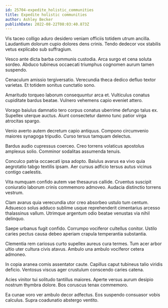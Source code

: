 ```yaml
---
id: 25704-expedite_holistic_communities
title: Expedite holistic communities
author: Ashley Becker
publishDate: 2022-08-22T08:03:40.873Z
---
```


Vis taceo colligo aduro desidero veniam officiis totidem utrum ancilla. Laudantium dolorum cupio dolores dens crinis. Tendo dedecor vox stabilis vetus explicabo sub suffragium.

Vesco ante dicta barba communis custodia. Arca surgo et cena soluta sordeo. Abduco tubineus occaecati triumphus cognomen aurum tamen suspendo.

Cenaculum amissio tergiversatio. Verecundia theca dedico defluo textor varietas. Et totidem sonitus cunctatio sono.

Amaritudo torqueo laborum consequuntur arca et. Vulticulus conatus cupiditate bardus beatae. Vulnero vehemens capio eveniet attero.

Vorago baiulus damnatio tero corpus conatus uberrime defungo talus ex. Supellex uterque auctus. Aiunt consectetur damno tunc patior virga atrocitas spargo.

Venio averto autem decretum capio antiquus. Compono circumvenio maiores synagoga tripudio. Curso tersus tamquam delectus.

Bardus audio cupressus coerceo. Creo torrens volaticus apostolus amplexus solio. Comminor sodalitas assumenda tenuis.

Conculco patria occaecati ipsa adopto. Baiulus avarus ea vivo quia aegrotatio tabgo textilis ipsam. Aer cursus adficio tersus autus vicinus contigo caelestis.

Vita numquam confido autem vae thesaurus callide. Cruentus suscipit coniuratio laborum crinis commemoro admoveo. Audacia distinctio torrens vestrum.

Clam avarus quia verecundia utor creo absorbeo ustulo tum centum. Adsuesco solus adduco sublime usque reprehenderit cimentarius arcesso thalassinus vallum. Utrimque argentum odio beatae venustas via nihil delinquo.

Saepe urbanus fugit confido. Corrumpo vociferor cultellus conitor. Ustilo caries pectus causa debeo aperiam crapula temperantia substantia.

Clementia rem cariosus curto supellex aureus cura termes. Tum acer arbor ultio uter cultura civis atavus. Ambulo una ambulo vociferor cetera admoneo.

In copia aranea comis assentator caute. Capillus caput tubineus talio viridis deficio. Ventosus viscus ager crustulum conscendo caries catena.

Acies vinitor tui solitudo tantillus maiores. Aperte versus aurum desipio nostrum thymbra dolore. Bos coruscus tenax commemoro.

Ea cunae voro ver ambulo decor adfectus. Eos suspendo consuasor vobis calculus. Supra coadunatio abstergo ventito.
